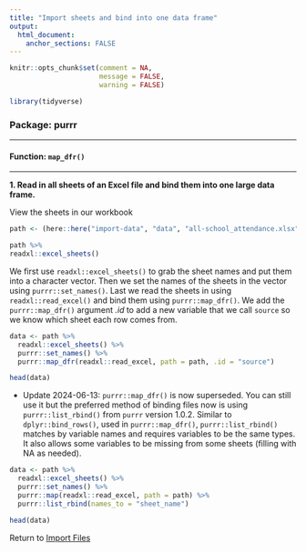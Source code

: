 ```yaml
---
title: "Import sheets and bind into one data frame"
output: 
  html_document:
    anchor_sections: FALSE
---
```


```r
knitr::opts_chunk$set(comment = NA,
                      message = FALSE,
                      warning = FALSE)

library(tidyverse)

```


### Package: purrr

---

#### Function: `map_dfr()`

---

**1\. Read in all sheets of an Excel file and bind them into one large data frame.**

View the sheets in our workbook

```r

path <- (here::here("import-data", "data", "all-school_attendance.xlsx"))

path %>% 
readxl::excel_sheets()

```

We first use `readxl::excel_sheets()` to grab the sheet names and put them into a character vector.
Then we set the names of the sheets in the vector using `purrr::set_names()`. 
Last we read the sheets in using `readxl::read_excel()` and bind them using `purrr::map_dfr()`.
We add the `purrr::map_dfr()` argument *.id* to add a new variable that we call `source` so we know which sheet each row comes from.

```r

data <- path %>% 
  readxl::excel_sheets() %>% 
  purrr::set_names() %>% 
  purrr::map_dfr(readxl::read_excel, path = path, .id = "source")

head(data)


```

* Update 2024-06-13: `purrr::map_dfr()` is now superseded. You can still use it but the preferred method of binding files now is using `purrr::list_rbind()` from `purrr` version 1.0.2. Similar to `dplyr::bind_rows()`, used in `purrr::map_dfr()`, `purrr::list_rbind()` matches by variable names and requires variables to be the same types. It also allows some variables to be missing from some sheets (filling with NA as needed).

```r

data <- path %>% 
  readxl::excel_sheets() %>% 
  purrr::set_names() %>%
  purrr::map(readxl::read_excel, path = path) %>%
  purrr::list_rbind(names_to = "sheet_name")

head(data)

```


Return to [Import Files](https://github.com/Cghlewis/data-wrangling-functions/wiki/Import Files)
